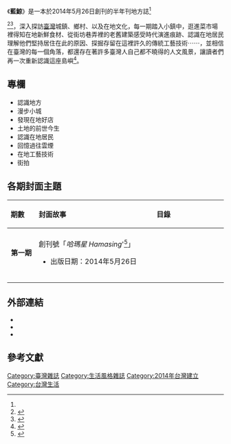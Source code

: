 {{Infobox Newspaper
| name                = 藍鯨<br/><small>重新認識臺灣</small>
| image               = [[檔案:Thelanjing01.jpg|300px]]
| caption             = 藍鯨創刊號第一期雜誌封面
| type                = [[半年刊|半年刊]][[雜誌|雜誌]]
| format              = [[B5|B5]]
| founder            = [[許哲寧|許哲寧]]<br>[[陳麒年|陳麒年]]<br>[[陳頤華|陳頤華]]<br>[[鍾昕翰|鍾昕翰]]
| owners              = [[黑潮文化有限公司|黑潮文化有限公司]]
| publisher           = [[黑潮文化有限公司|黑潮文化]]<ref>{{Cite web |url = https://www.facebook.com/uxidesign/posts/788824891163754 |title = 參加記者會搶先試讀《‪秋刀魚‬》  |author = UXI Design 遊石設計 |date = 2014年11月3日 |publisher = |language = zh-hant |accessdate = 2015年10月15日 |quote = 《秋刀魚》是黑潮文化暨《‪藍鯨‬》地方誌之後推出的一本以台灣觀點介紹日本文化的雜誌，內容紀錄100件可以在日本探索的事件，非常豐富有趣。 }}</ref>
| chiefeditor         = 
| editor              = 
| assoceditor         = 
| staff               = 
| foundation          = 2014年5月26日
| ceased publication  = 未有續作
| political           = [[中間|中間]]
| language            = [[正體中文|正體中文]]
| price               = [[新台幣|新台幣]]200元
| headquarters        = 
| circulation         = 2000本
| ISSN                = 2312-7430
| website             = 
| width              = 345px
| sister newspapers    = 秋刀魚
}}

《'''藍鯨'''》是一本於2014年5月26日創刊的半年刊地方誌<ref name= "藍鯨 創刊號 / 2014 第1期">{{cite web |url=http://www.taaze.tw/sing.html?pid=21100014602 |title=藍鯨 創刊號 / 2014 第1期 |date=2014-05-26 |accessdate=2014-05-26 |archive-date=2016-05-02 |archive-url=https://web.archive.org/web/20160502063405/http://www.taaze.tw/sing.html?pid=21100014602 |dead-url=no }}</ref><ref>{{Cite web |url = http://www.biosmonthly.com/contactd.php?id=6060 |title = 從一本喜歡的雜誌開始，找到終身歸屬──專訪《秋刀魚》創辦人許哲寧 |author = YURiA |date =  |publisher = BIOS Monthly |language = zh-hant |accessdate = 2015年10月15日 |quote = 大學畢業製作時期，許哲寧毫不猶豫地選擇「辦雜誌」。起初想不到要做什麼樣的主題，直到某天，在網路上看見高雄有個地方叫做哈瑪星，回頭問問住高雄的大學同學，卻沒有一個人知道。「這名字這麼酷，當然應該要來介紹一下！」於是《藍鯨》創刊 號的主題因而成型。 |archive-date = 2019年8月14日 |archive-url = https://web.archive.org/web/20190814173637/http://www.biosmonthly.com/contactd.php?id=6060 |dead-url = no }}</ref><ref>{{Cite web |url = http://www.uonline.nccu.edu.tw/index_content.asp?sn=0&an=20043 |title = 深談文化底蘊　許哲寧自辦雙雜誌 |author = 陳奕如 |date = 2015年12月19日 |publisher = 大學報 |language = zh-hant |accessdate = 2015年10月15日 |quote = 去年底許哲寧在高雄「哈瑪星」旅行，他獨自走到一間老店，發現攤販老闆大白天就在收攤，並說：「阮已經賺食啊（已經賺到溫飽）。」老闆活在當下的態度讓他決定專以台灣小鎮為主題創辦《藍鯨》。他專訪地方素人，以在地人視角帶領讀者認識哈瑪星。他說：「台灣還有其他人生活在各個角落，我們需要記錄這些人的故事。」 }}{{dead link|date=2018年4月 |bot=InternetArchiveBot |fix-attempted=yes }}</ref>，深入探訪[[臺灣|臺灣]]城鎮、鄉村、以及在地文化，每一期踏入小鎮中，逛進菜市場裡得知在地新鮮食材、從街坊巷弄裡的老舊建築感受時代演進痕跡、認識在地居民理解他們堅持居住在此的原因、探掘存留在這裡許久的傳統工藝技術⋯⋯，並相信在臺灣的每一個角落，都還存在著許多臺灣人自己都不曉得的人文風景，讓讀者們再一次重新認識這座島嶼<ref name="關於藍鯨">{{cite web |url=http://www.thelanjing.com/about |title=關於藍鯨 |date=2014-05-26 |accessdate=2014-05-26 |deadurl=yes |archiveurl=https://web.archive.org/web/20140525224931/http://www.thelanjing.com/about/ |archivedate=2014-05-25 }}</ref>。

==專欄==
*認識地方
*漫步小城
*發現在地好店
*土地的前世今生
*認識在地居民
*回憶過往雲煙
*在地工藝技術
*街拍

==各期封面主題==
{| class="wikitable"
!align="left" width="75px"| 期數
!align="left" width="375px"| 封面故事
!align="left" width="250px"| 目錄
|- 
|- bgcolor="#F0F8FF"
|align="center"| '''第一期'''
|align="left"| 創刊號「''哈瑪星 Hamasing'''<ref name= "讀冊生活網路書店的藍鯨創刊號">{{cite web |url=http://www.taaze.tw/sing.html?pid=21100014602 |title=藍鯨 創刊號 / 2014 第1期 |date=2014-05-26 |accessdate=2014-05-27 |archive-date=2016-05-02 |archive-url=https://web.archive.org/web/20160502063405/http://www.taaze.tw/sing.html?pid=21100014602 |dead-url=no }}</ref>」
* 出版日期：2014年5月26日
|align="left" style="font-size: 85%;"|
{{hidden|目錄|
# 認識哈瑪星
##百年前填蓋的海埔新生地 看見三代歷史縮影
#漫步哈瑪星
##到壽山閒晃 Hanging Out in Shoushan
##步行哨船頭 Walking Down in Shaoquantou
##漫步哈瑪星 Lounging Around in Hamasing
# 發現！哈瑪星好店
## 備好新鮮食材做出最濃醇的口感 丸浜霜淇淋
## 帶一百人去豐年祭的地方車隊 倉庫自行車學校
## 藏身騎樓堅持製作最自然的飲品 握咖啡
## 凝聚地方人士重現哈瑪星興衰 打狗文史再興會社
## 隧道口旁匯集創意旅人巷弄老房 山蘇
# 前進地方大廟 湊熱鬧
## 代天宮參拜指南
## 代天宮廟口美食
## 代天宮第九屆五王盃全國圍棋大賽
# 前世今生 哈瑪星
## 愛國婦人會館、高雄郵便局
## 打狗第一尋常高等小學校、打狗驛
## 臺灣商工銀行高雄支店、武德殿
# 認識在哈瑪星的人
## 打狗文史再興會社總幹事 謝一麟
## 山蘇店主 黃董
## 巧拙工坊店長 羅珝方
## In Our Time 老闆張孝維
## 高雄武德殿振武館 理事長陳信寰
## 中山大學學生會副會長 尤柏為
# 回憶哈瑪星
## 米果：以前向運將說「哈瑪星的一蕊目睭」就會被載到我舅舅開的張眼科
## 陳坤毅：考上大學的那年暑假騎單車路過新濱老街，自此和哈瑪星結下了緣份
## 夏琳：哈瑪星是我上五專時每天必須搭船上下課的隔壁小村子
## 王聰威：從母親的口吻中，腦海裡慢慢拼湊出舊時哈瑪星的容顏
# 哈瑪星工藝
## 大益榻榻米行第二代老闆林久鉅
# 街拍哈瑪星}}
|- 
|-
|-
|}

== 外部連結 ==
* {{Instagram|thelanjing}}
* {{Sinaweibo|thelanjing}}
* {{Twitter|thelanjing}}

== 參考文獻 ==
{{reflist}}

[[Category:臺灣雜誌|Category:臺灣雜誌]]
[[Category:生活風格雜誌|Category:生活風格雜誌]]
[[Category:2014年台灣建立|Category:2014年台灣建立]]
[[Category:台灣生活|Category:台灣生活]]